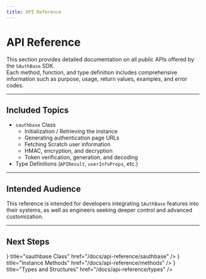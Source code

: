 ```yaml
---
title: API Reference
---
```



# API Reference

This section provides detailed documentation on all public APIs offered by the `SAuthBase` SDK.  
Each method, function, and type definition includes comprehensive information such as purpose, usage, return values, examples, and error codes.

---

## Included Topics

- `sauthbase` Class
  - Initialization / Retrieving the instance
  - Generating authentication page URLs
  - Fetching Scratch user information
  - HMAC, encryption, and decryption
  - Token verification, generation, and decoding
- Type Definitions (`APIResult`, `userInfoProps`, etc.)

---

## Intended Audience

This reference is intended for developers integrating `SAuthBase` features into their systems, as well as engineers seeking deeper control and advanced customization.

---

## Next Steps

<Cards>
  <Cards.Card
    icon={<IconBox />}
    title="sauthbase Class"
    href="/docs/api-reference/sauthbase"
  />
  <Cards.Card
    icon={<IconCode />}
    title="Instance Methods"
    href="/docs/api-reference/methods"
  />
  <Cards.Card
    icon={<IconBraces />}
    title="Types and Structures"
    href="/docs/api-reference/types"
  />
</Cards>
